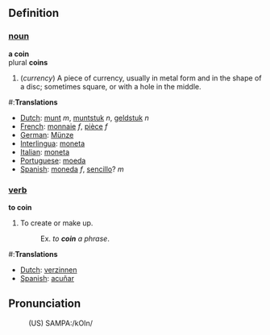 ==Definition==

=== [[noun]] ===
'''a coin'''
<br>plural '''coins'''
# (<i>currency</i>) A piece of currency, usually in metal form and in the shape of a disc; sometimes square, or with a hole in the middle.

#:'''Translations'''
*[[Dutch]]: [[munt]] ''m'', [[muntstuk]] ''n'', [[geldstuk]] ''n''
*[[French]]: [[monnaie]] ''f'', [[pièce]] ''f''
*[[German]]: [[Münze]]
*[[Interlingua]]: [[moneta]]
*[[Italian]]: [[moneta]]
*[[Portuguese]]: [[moeda]]
*[[Spanish]]: [[moneda]] ''f'', [[sencillo]]? ''m''

=== [[verb]] ===
'''to coin'''
# To create or make up.
#:Ex. ''to '''coin''' a phrase''.

#:'''Translations'''
*[[Dutch]]: [[verzinnen]]
*[[Spanish]]: [[acuñar]]

==Pronunciation==
:(US) SAMPA:/kOIn/